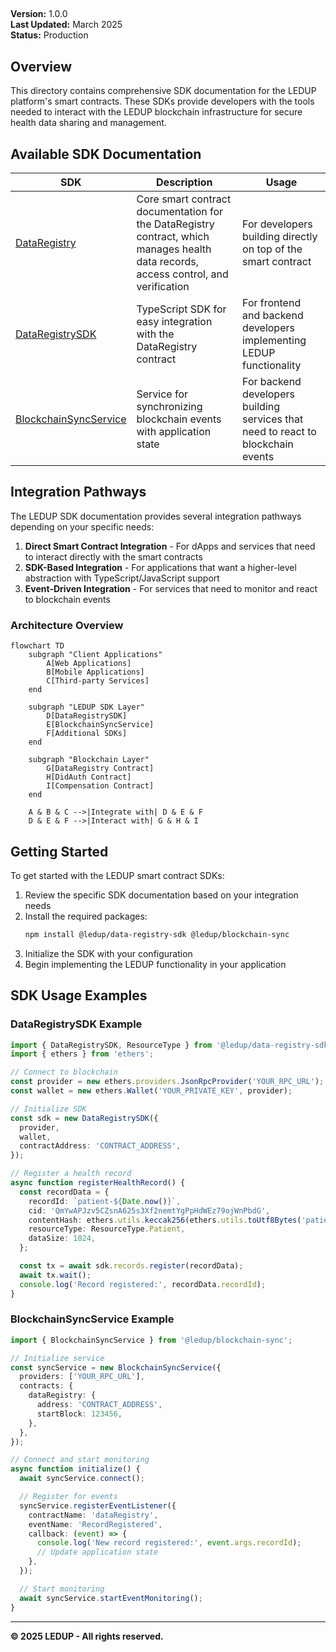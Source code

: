 
<HeaderTitle
  title="Contracts Overview"
  source="https://github.com/LED-UP/LED-UP-SMART-CONTRACTS/tree/main/contracts"
/>
---



**Version:** 1.0.0  
**Last Updated:** March 2025  
**Status:** Production

## Overview

This directory contains comprehensive SDK documentation for the LEDUP platform's smart contracts. These SDKs provide developers with the tools needed to interact with the LEDUP blockchain infrastructure for secure health data sharing and management.

## Available SDK Documentation

| SDK                                                      | Description                                                                                                                          | Usage                                                                            |
| -------------------------------------------------------- | ------------------------------------------------------------------------------------------------------------------------------------ | -------------------------------------------------------------------------------- |
| [DataRegistry](./DataRegistry.md)                        | Core smart contract documentation for the DataRegistry contract, which manages health data records, access control, and verification | For developers building directly on top of the smart contract                    |
| [DataRegistrySDK](./DataRegistrySDK.md)                  | TypeScript SDK for easy integration with the DataRegistry contract                                                                   | For frontend and backend developers implementing LEDUP functionality             |
| [BlockchainSyncService](../api/BlockchainSyncService.md) | Service for synchronizing blockchain events with application state                                                                   | For backend developers building services that need to react to blockchain events |

## Integration Pathways

The LEDUP SDK documentation provides several integration pathways depending on your specific needs:

1. **Direct Smart Contract Integration** - For dApps and services that need to interact directly with the smart contracts
2. **SDK-Based Integration** - For applications that want a higher-level abstraction with TypeScript/JavaScript support
3. **Event-Driven Integration** - For services that need to monitor and react to blockchain events

### Architecture Overview

```mermaid
flowchart TD
    subgraph "Client Applications"
        A[Web Applications]
        B[Mobile Applications]
        C[Third-party Services]
    end

    subgraph "LEDUP SDK Layer"
        D[DataRegistrySDK]
        E[BlockchainSyncService]
        F[Additional SDKs]
    end

    subgraph "Blockchain Layer"
        G[DataRegistry Contract]
        H[DidAuth Contract]
        I[Compensation Contract]
    end

    A & B & C -->|Integrate with| D & E & F
    D & E & F -->|Interact with| G & H & I
```

## Getting Started

To get started with the LEDUP smart contract SDKs:

1. Review the specific SDK documentation based on your integration needs
2. Install the required packages:
   ```bash
   npm install @ledup/data-registry-sdk @ledup/blockchain-sync
   ```
3. Initialize the SDK with your configuration
4. Begin implementing the LEDUP functionality in your application

## SDK Usage Examples

### DataRegistrySDK Example

```typescript
import { DataRegistrySDK, ResourceType } from '@ledup/data-registry-sdk';
import { ethers } from 'ethers';

// Connect to blockchain
const provider = new ethers.providers.JsonRpcProvider('YOUR_RPC_URL');
const wallet = new ethers.Wallet('YOUR_PRIVATE_KEY', provider);

// Initialize SDK
const sdk = new DataRegistrySDK({
  provider,
  wallet,
  contractAddress: 'CONTRACT_ADDRESS',
});

// Register a health record
async function registerHealthRecord() {
  const recordData = {
    recordId: `patient-${Date.now()}`,
    cid: 'QmYwAPJzv5CZsnA625s3Xf2nemtYgPpHdWEz79ojWnPbdG',
    contentHash: ethers.utils.keccak256(ethers.utils.toUtf8Bytes('patient data')),
    resourceType: ResourceType.Patient,
    dataSize: 1024,
  };

  const tx = await sdk.records.register(recordData);
  await tx.wait();
  console.log('Record registered:', recordData.recordId);
}
```

### BlockchainSyncService Example

```typescript
import { BlockchainSyncService } from '@ledup/blockchain-sync';

// Initialize service
const syncService = new BlockchainSyncService({
  providers: ['YOUR_RPC_URL'],
  contracts: {
    dataRegistry: {
      address: 'CONTRACT_ADDRESS',
      startBlock: 123456,
    },
  },
});

// Connect and start monitoring
async function initialize() {
  await syncService.connect();

  // Register for events
  syncService.registerEventListener({
    contractName: 'dataRegistry',
    eventName: 'RecordRegistered',
    callback: (event) => {
      console.log('New record registered:', event.args.recordId);
      // Update application state
    },
  });

  // Start monitoring
  await syncService.startEventMonitoring();
}
```

---

**© 2025 LEDUP - All rights reserved.**
